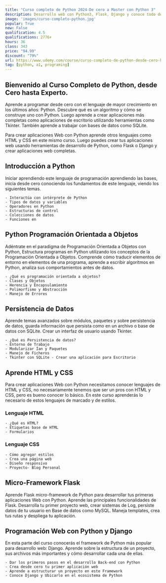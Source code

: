 ```yaml
---
title: "Curso completo de Python 2024-De cero a Master con Python 3"
description: Desarrollo web con Python3, Flask, Django y conoce todo desde cero SQLite3, HTML, CSS para crear aplicaciones WEB
image: 'images/curso-completo-python.jpg'
popular: True
new: False
qualification: 4.5
qualifications: 2776+
hours: 36
class: 343
price: "94.99"
discount: "79%"
url: https://www.udemy.com/course/curso-completo-de-python-desde-cero-hasta-experto/?couponCode=PYTHON-RC
tag: [python, a1, programing]
---
```


## Bienvenido al Curso Completo de Python, desde Cero hasta Experto.

Aprende a programar desde cero con el lenguaje de mayor crecimiento en los últimos años: Python. Descubre qué es un algoritmo y cómo se construye uno con Python. Luego aprende a crear aplicaciones más completas como aplicaciones de escritorio utilizando herramientas como Tkinter. También aprende a trabajar con bases de datos como SQLite.

Para crear aplicaciones Web con Python aprende otros lenguajes como HTML y CSS en este mismo curso. Luego puedes crear tus aplicaciones web usando herramientas de desarrollo de Python, como Flask o Django y crear aplicaciones web completas.

## Introducción a Python

Iniciar aprendiendo este lenguaje de programación aprendiendo las bases, inicia desde cero conociendo los fundamentos de este lenguaje, viendo los siguientes temas.

    - Interactúa con intérprete de Python
    - Tipos de datos y variables
    - Operadores en Python
    - Estructuras de control
    - Colecciones de datos
    - Funciones en

## Python Programación Orientada a Objetos

Adéntrate en el paradigma de Programación Orientada a Objetos con Python, Estructura programas en Python utilizando los conceptos de la Programación Orientada a Objetos. Comprende cómo traducir elementos de entorno en elementos de una programa, aprende a escribir algoritmos en Python, analiza sus comportamientos antes de datos.

    - ¿Qué es programación orientada a objetos?
    - Clases y Objetos
    - Herencia y Encapsulamiento
    - Polimorfismo y Abstracción
    - Manejo de Errores

## Persistencia de Datos

Aprende temas avanzados sobre módulos, paquetes y sobre persistencia de datos, guarda información que persista como en un archivo o base de datos con SQLite. Crear un interfaz de usuario usando Tkinter.

    - ¿Qué es Persistencia de datos?
    - Entorno de Trabajo
    - Modularizar Ían y Paquetes
    - Manejo de Ficheros
    - Tkinter con SQLite - Crear una aplicación para Escritorio

## Aprende HTML y CSS

Para crear aplicaciones Web con Python necesitamos conocer lenguajes de HTML y CSS, no necesariamente tenemos que ser un pros con HTML y CSS, pero es bueno conocer lo básico. En este curso aprenderás lo necesario de estos lenguajes de marcado y de estilos.

### Lenguaje HTML
    - ¿Qué es HTML?
    - Etiquetas base de HTML
    - Formularios

### Lenguaje CSS
    - Cómo agregar estilos
    - Crea una página web
    - Diseño responsivo
    - Proyecto- Blog Personal

## Micro-Framework Flask

Aprende Flask micro-framework de Python para desarrollar tus primeras aplicaciones Web con Python. Aprende las principales funcionalidades de Flask. Desarrolla tu primer proyecto web, crear sistemas de Log, persiste datos de tu usuario en Base de datos como MySQL. Maneja templates, crea tus rutas y despliega tu aplicación.

## Programación Web con Python y Django

En esta parte del curso conocerás el framework de Python más popular para desarrollo web: Django. Aprende sobre la estructura de un proyecto, sus archivos más importantes y cómo desarrollar cada una de ellas.

    - Dar los primeros pasos en el desarrollo Back-end con Python
    - Crea desde cero tu primer aplicación web
    - Aprende a estructurar un proyecto en este Framework
    - Conoce Django y Ubicarlo en el ecosistema de Python